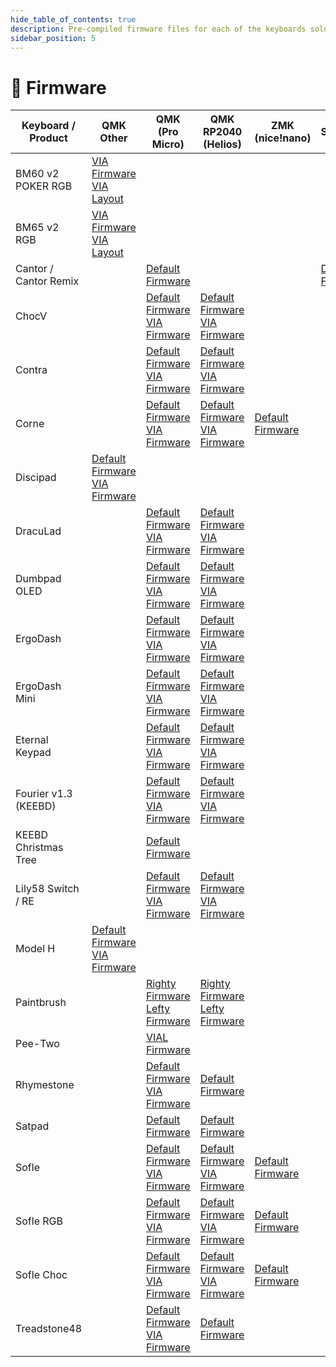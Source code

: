 ```yaml
---
hide_table_of_contents: true
description: Pre-compiled firmware files for each of the keyboards sold at KEEBD.
sidebar_position: 5
---
```


# 📝 Firmware

| Keyboard / Product    | QMK<br />Other                                                                                                                                                                                                                 | QMK<br />(Pro Micro)                                                                                                                                                                                                           | QMK RP2040<br />(Helios)                                                                                                                                                                                                                     | ZMK<br />(nice!nano)                                                                         | QMK STM32F4*1<br />(Blackpill)                                                               |
|-----------------------|--------------------------------------------------------------------------------------------------------------------------------------------------------------------------------------------------------------------------------|--------------------------------------------------------------------------------------------------------------------------------------------------------------------------------------------------------------------------------|----------------------------------------------------------------------------------------------------------------------------------------------------------------------------------------------------------------------------------------------|----------------------------------------------------------------------------------------------|----------------------------------------------------------------------------------------------|
| BM60 v2 POKER RGB     | [VIA Firmware](./bm60v2_poker_via.hex)<br />[VIA Layout](./bm60v2_poker_via.json)                                                                                                                                              |                                                                                                                                                                                                                                |                                                                                                                                                                                                                                              |                                                                                              |                                                                                              |
| BM65 v2 RGB           | [VIA Firmware](./bm65v2_via.hex)<br />[VIA Layout](./bm65v2_via.json)                                                                                                                                                          |                                                                                                                                                                                                                                |                                                                                                                                                                                                                                              |                                                                                              |                                                                                              |
| Cantor / Cantor Remix |                                                                                                                                                                                                                                | [Default Firmware](https://github.com/keebd/qmk-firmware/raw/main/cantor/cantor_default.hex)                                                                                                                                   |                                                                                                                                                                                                                                              |                                                                                              | [Default Firmware](https://github.com/keebd/qmk-firmware/raw/main/cantor/cantor_default.bin) |
| ChocV                 |                                                                                                                                                                                                                                | [Default Firmware](https://github.com/keebd/qmk-firmware/raw/main/chocv/chocv_default.hex)<br />[VIA Firmware](https://github.com/keebd/qmk-firmware/raw/main/chocv/chocv_via.hex)                                             | [Default Firmware](https://github.com/keebd/qmk-firmware/raw/main/chocv/chocv_default_helios.uf2)<br />[VIA Firmware](https://github.com/keebd/qmk-firmware/raw/main/chocv/chocv_via_helios.uf2)                                             |                                                                                              |                                                                                              |
| Contra                |                                                                                                                                                                                                                                | [Default Firmware](https://github.com/keebd/qmk-firmware/raw/main/contra/contra_default.hex)<br />[VIA Firmware](https://github.com/keebd/qmk-firmware/raw/main/contra/contra_via.hex)                                         | [Default Firmware](https://github.com/keebd/qmk-firmware/raw/main/contra/contra_default_helios.uf2)<br />[VIA Firmware](https://github.com/keebd/qmk-firmware/raw/main/contra/contra_via_helios.uf2)                                         |                                                                                              |                                                                                              |
| Corne                 |                                                                                                                                                                                                                                | [Default Firmware](https://github.com/keebd/qmk-firmware/raw/main/corne/crkbd_rev1_default.hex)<br />[VIA Firmware](https://github.com/keebd/qmk-firmware/raw/main/corne/crkbd_rev1_via.hex)                                   | [Default Firmware](https://github.com/keebd/qmk-firmware/raw/main/corne/crkbd_rev1_default_helios.uf2)<br />[VIA Firmware](https://github.com/keebd/qmk-firmware/raw/main/corne/crkbd_rev1_via_helios.uf2)                                   | [Default Firmware](corne-firmware.zip)                                                       |                                                                                              |
| Discipad              | [Default Firmware](https://github.com/keebd/qmk-firmware/raw/main/discipad/coseyfannitutti_discipad_default.hex)<br />[VIA Firmware](https://github.com/keebd/qmk-firmware/raw/main/discipad/coseyfannitutti_discipad_via.hex) |                                                                                                                                                                                                                                |                                                                                                                                                                                                                                              |                                                                                              |                                                                                              |
| DracuLad              |                                                                                                                                                                                                                                | [Default Firmware](https://github.com/keebd/qmk-firmware/raw/main/draculad/draculad_default.hex)<br />[VIA Firmware](https://github.com/keebd/qmk-firmware/raw/main/draculad/draculad_via.hex)                                 | [Default Firmware](https://github.com/keebd/qmk-firmware/raw/main/draculad/draculad_default_helios.uf2)<br />[VIA Firmware](https://github.com/keebd/qmk-firmware/raw/main/draculad/draculad_via_helios.uf2)                                 |                                                                                              |                                                                                              |
| Dumbpad OLED          |                                                                                                                                                                                                                                | [Default Firmware](https://github.com/keebd/qmk-firmware/raw/main/dumbpad_oled/dumbpad_v1x_oled_default.hex)<br />[VIA Firmware](https://github.com/keebd/qmk-firmware/raw/main/dumbpad_oled/dumbpad_v1x_oled_via.hex)         | [Default Firmware](https://github.com/keebd/qmk-firmware/raw/main/dumbpad_oled/dumbpad_v1x_oled_default_helios.uf2)<br />[VIA Firmware](https://github.com/keebd/qmk-firmware/raw/main/dumbpad_oled/dumbpad_v1x_oled_via_helios.uf2)         |                                                                                              |                                                                                              |
| ErgoDash              |                                                                                                                                                                                                                                | [Default Firmware](https://github.com/keebd/qmk-firmware/raw/main/ergodash/omkbd_ergodash_rev1_default.hex)<br />[VIA Firmware](https://github.com/keebd/qmk-firmware/raw/main/ergodash/omkbd_ergodash_rev1_via.hex)           | [Default Firmware](https://github.com/keebd/qmk-firmware/raw/main/ergodash/omkbd_ergodash_rev1_default_helios.uf2)<br />[VIA Firmware](https://github.com/keebd/qmk-firmware/raw/main/ergodash/omkbd_ergodash_rev1_via_helios.uf2)           |                                                                                              |                                                                                              |
| ErgoDash Mini         |                                                                                                                                                                                                                                | [Default Firmware](https://github.com/keebd/qmk-firmware/raw/main/ergodash_mini/omkbd_ergodash_mini_default.hex)<br />[VIA Firmware](https://github.com/keebd/qmk-firmware/raw/main/ergodash_mini/omkbd_ergodash_mini_via.hex) | [Default Firmware](https://github.com/keebd/qmk-firmware/raw/main/ergodash_mini/omkbd_ergodash_mini_default_helios.uf2)<br />[VIA Firmware](https://github.com/keebd/qmk-firmware/raw/main/ergodash_mini/omkbd_ergodash_mini_via_helios.uf2) |                                                                                              |                                                                                              |
| Eternal Keypad        |                                                                                                                                                                                                                                | [Default Firmware](https://github.com/keebd/qmk-firmware/raw/main/eternal_keypad/eternal_keypad_default.hex)<br />[VIA Firmware](https://github.com/keebd/qmk-firmware/raw/main/eternal_keypad/eternal_keypad_via.hex)         | [Default Firmware](https://github.com/keebd/qmk-firmware/raw/main/eternal_keypad/eternal_keypad_default_helios.uf2)<br />[VIA Firmware](https://github.com/keebd/qmk-firmware/raw/main/eternal_keypad/eternal_keypad_via_helios.uf2)         |                                                                                              |                                                                                              |
| Fourier v1.3 (KEEBD)  |                                                                                                                                                                                                                                | [Default Firmware](./keebd_fourier_default.hex)<br />[VIA Firmware](./keebd_fourier_via.hex)                                                                                                                                   | [Default Firmware](./keebd_fourier_default.uf2)<br />[VIA Firmware](./keebd_fourier_via.uf2)                                                                                                                                                 |                                                                                              |                                                                                              |
| KEEBD Christmas Tree  |                                                                                                                                                                                                                                | [Default Firmware](./keebd_tree_default.hex)                                                                                                                                                                                   |                                                                                                                                                                                                                                              |                                                                                              |                                                                                              |
| Lily58 Switch / RE    |                                                                                                                                                                                                                                | [Default Firmware](https://github.com/keebd/qmk-firmware/raw/main/lily58/lily58_rev1_default.hex)<br />[VIA Firmware](https://github.com/keebd/qmk-firmware/raw/main/lily58/lily58_rev1_via.hex)                               | [Default Firmware](https://github.com/keebd/qmk-firmware/raw/main/lily58/lily58_rev1_default_helios.uf2)<br />[VIA Firmware](https://github.com/keebd/qmk-firmware/raw/main/lily58/lily58_rev1_via_helios.uf2)                               |                                                                                              |                                                                                              |
| Model H               | [Default Firmware](https://github.com/keebd/qmk-firmware/raw/main/modelh/ibm_model_m_modelh_default.hex)<br />[VIA Firmware](https://github.com/keebd/qmk-firmware/raw/main/modelh/ibm_model_m_modelh_via.hex)                 |                                                                                                                                                                                                                                |                                                                                                                                                                                                                                              |                                                                                              |                                                                                              |
| Paintbrush            |                                                                                                                                                                                                                                | [Righty Firmware](./ardux_thepaintbrush_right.hex)<br />[Lefty Firmware](./ardux_thepaintbrush_left.hex)                                                                                                                       | [Righty Firmware](./ardux_thepaintbrush_right_promicro_rp2040.uf2)<br />[Lefty Firmware](./ardux_thepaintbrush_left_promicro_rp2040.uf2)                                                                                                     |                                                                                              |                                                                                              |
| Pee-Two               |                                                                                                                                                                                                                                | [VIAL Firmware](./pee-two_vial.hex)                                                                                                                                                                                            |                                                                                                                                                                                                                                              |                                                                                              |                                                                                              |
| Rhymestone            |                                                                                                                                                                                                                                | [Default Firmware](https://github.com/keebd/qmk-firmware/raw/main/rhymestone/marksard_rhymestone_rev1_default.hex)<br />[VIA Firmware](./rhymestone_rev1_via.hex)                                                              | [Default Firmware](https://github.com/keebd/qmk-firmware/raw/main/rhymestone/marksard_rhymestone_rev1_default_helios.uf2)                                                                                                                    |                                                                                              |                                                                                              |
| Satpad                |                                                                                                                                                                                                                                | [Default Firmware](./satpad_default.hex)                                                                                                                                                                                       | [Default Firmware](./satpad_default_promicro_rp2040.uf2)                                                                                                                                                                                     |                                                                                              |                                                                                              |
| Sofle                 |                                                                                                                                                                                                                                | [Default Firmware](https://github.com/keebd/qmk-firmware/raw/main/sofle/sofle_rev1_default.hex)<br />[VIA Firmware](https://github.com/keebd/qmk-firmware/raw/main/sofle/sofle_rev1_via.hex)                                   | [Default Firmware](https://github.com/keebd/qmk-firmware/raw/main/sofle/sofle_rev1_default_helios.uf2)<br />[VIA Firmware](https://github.com/keebd/qmk-firmware/raw/main/sofle/sofle_rev1_via_helios.uf2)                                   | [Default Firmware](sofle-firmware.zip)                                                       |                                                                                              |
| Sofle RGB             |                                                                                                                                                                                                                                | [Default Firmware](https://github.com/keebd/qmk-firmware/raw/main/sofle_rgb/sofle_rev1_default.hex)<br />[VIA Firmware](https://github.com/keebd/qmk-firmware/raw/main/sofle_rgb/sofle_rev1_via.hex)                           | [Default Firmware](https://github.com/keebd/qmk-firmware/raw/main/sofle_rgb/sofle_rev1_default_helios.uf2)<br />[VIA Firmware](https://github.com/keebd/qmk-firmware/raw/main/sofle_rgb/sofle_rev1_via_helios.uf2)                           | [Default Firmware](sofle-firmware.zip)                                                       |                                                                                              |
| Sofle Choc            |                                                                                                                                                                                                                                | [Default Firmware](https://github.com/keebd/qmk-firmware/raw/main/sofle_choc/sofle_choc_default.hex)<br />[VIA Firmware](https://github.com/keebd/qmk-firmware/raw/main/sofle_choc/sofle_choc_via.hex)                         | [Default Firmware](https://github.com/keebd/qmk-firmware/raw/main/sofle_choc/sofle_choc_default_helios.uf2)<br />[VIA Firmware](https://github.com/keebd/qmk-firmware/raw/main/sofle_choc/sofle_choc_via_helios.uf2)                         | [Default Firmware](sofle-firmware.zip)                                                       |                                                                                              |
| Treadstone48          |                                                                                                                                                                                                                                | [Default Firmware](https://github.com/keebd/qmk-firmware/raw/main/treadstone48/marksard_treadstone48_rev1_default.hex)<br />[VIA Firmware](./treadstone48_rev1_via.hex)                                                        | [Default Firmware](https://github.com/keebd/qmk-firmware/raw/main/treadstone48/marksard_treadstone48_rev1_default_helios.uf2)                                                                                                                |                                                                                              |                                                                                              |
